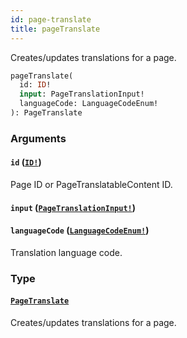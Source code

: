 ```yaml
---
id: page-translate
title: pageTranslate
---
```


Creates/updates translations for a page.

```graphql
pageTranslate(
  id: ID!
  input: PageTranslationInput!
  languageCode: LanguageCodeEnum!
): PageTranslate

```

### Arguments

#### `id` ([`ID!`](../../../developer/api-reference/scalars/id))

Page ID or PageTranslatableContent ID.

#### `input` ([`PageTranslationInput!`](../../../developer/api-reference/inputs/page-translation-input))

#### `languageCode` ([`LanguageCodeEnum!`](../../../developer/api-reference/enums/language-code-enum))

Translation language code.

### Type

#### [`PageTranslate`](../../../developer/api-reference/objects/page-translate)

Creates/updates translations for a page.
